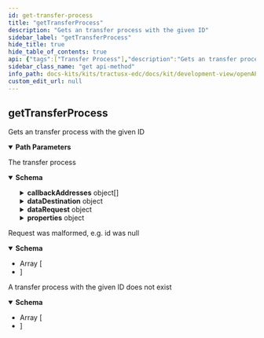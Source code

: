 ```yaml
---
id: get-transfer-process
title: "getTransferProcess"
description: "Gets an transfer process with the given ID"
sidebar_label: "getTransferProcess"
hide_title: true
hide_table_of_contents: true
api: {"tags":["Transfer Process"],"description":"Gets an transfer process with the given ID","operationId":"getTransferProcess","parameters":[{"name":"id","in":"path","required":true,"style":"simple","explode":false,"schema":{"type":"string","example":null}}],"responses":{"200":{"description":"The transfer process","content":{"application/json":{"schema":{"type":"object","properties":{"@context":{"type":"object","example":null},"@id":{"type":"string","example":null},"@type":{"type":"string","example":null},"callbackAddresses":{"type":"array","example":null,"items":{"type":"object","properties":{"authCodeId":{"type":"string","example":null},"authKey":{"type":"string","example":null},"events":{"uniqueItems":true,"type":"array","example":null,"items":{"type":"string","example":null}},"transactional":{"type":"boolean","example":null},"uri":{"type":"string","example":null}},"example":null,"title":"CallbackAddress"}},"createdAt":{"type":"integer","format":"int64","example":null},"dataDestination":{"type":"object","properties":{"@context":{"type":"object","example":null},"@type":{"type":"string","example":null},"properties":{"type":"object","additionalProperties":{"type":"string","example":null},"example":null}},"example":null,"title":"DataAddressDto"},"dataRequest":{"type":"object","properties":{"assetId":{"type":"string","example":null},"connectorId":{"type":"string","example":null},"contractId":{"type":"string","example":null},"id":{"type":"string","example":null}},"example":null,"title":"DataRequestDto"},"errorDetail":{"type":"string","example":null},"properties":{"type":"object","additionalProperties":{"type":"string","example":null},"example":null},"state":{"type":"string","example":null},"stateTimestamp":{"type":"integer","format":"int64","example":null},"type":{"type":"string","example":null},"updatedAt":{"type":"integer","format":"int64","example":null}},"example":null,"title":"TransferProcessDto"}}}},"400":{"description":"Request was malformed, e.g. id was null","content":{"application/json":{"schema":{"type":"array","example":null,"items":{"type":"object","properties":{"invalidValue":{"type":"object","example":null},"message":{"type":"string","example":null},"path":{"type":"string","example":null},"type":{"type":"string","example":null}},"example":null,"title":"ApiErrorDetail"}}}}},"404":{"description":"A transfer process with the given ID does not exist","content":{"application/json":{"schema":{"type":"array","example":null,"items":{"type":"object","properties":{"invalidValue":{"type":"object","example":null},"message":{"type":"string","example":null},"path":{"type":"string","example":null},"type":{"type":"string","example":null}},"example":null,"title":"ApiErrorDetail"}}}}}},"method":"get","path":"/v2/transferprocesses/{id}","servers":[{"url":"/"}],"info":{"title":"management-api","description":"REST API documentation for the management-api","version":"0.1.3-SNAPSHOT"},"postman":{"name":"get Transfer Process","description":{"content":"Gets an transfer process with the given ID","type":"text/plain"},"url":{"path":["v2","transferprocesses",":id"],"host":["{{baseUrl}}"],"query":[],"variable":[{"disabled":false,"description":{"content":"(Required) ","type":"text/plain"},"type":"any","value":"","key":"id"}]},"header":[{"key":"Accept","value":"application/json"}],"method":"GET"}}
sidebar_class_name: "get api-method"
info_path: docs-kits/kits/tractusx-edc/docs/kit/development-view/openAPI/management-api/management-api
custom_edit_url: null
---
```



## getTransferProcess



Gets an transfer process with the given ID

<details style={{"marginBottom":"1rem"}} data-collapsed={false} open={true}><summary style={{}}><strong>Path Parameters</strong></summary><div><ul><ParamsItem className={"paramsItem"} param={{"name":"id","in":"path","required":true,"style":"simple","explode":false,"schema":{"type":"string","example":null}}}></ParamsItem></ul></div></details><div><ApiTabs><TabItem label={"200"} value={"200"}><div>

The transfer process

</div><div><MimeTabs schemaType={"response"}><TabItem label={"application/json"} value={"application/json"}><SchemaTabs><TabItem label={"Schema"} value={"Schema"}><details style={{}} data-collapsed={false} open={true}><summary style={{"textAlign":"left"}}><strong>Schema</strong></summary><div style={{"textAlign":"left","marginLeft":"1rem"}}></div><ul style={{"marginLeft":"1rem"}}><SchemaItem collapsible={false} name={"@context"} required={false} schemaName={"object"} qualifierMessage={undefined} schema={{"type":"object","example":null}}></SchemaItem><SchemaItem collapsible={false} name={"@id"} required={false} schemaName={"string"} qualifierMessage={undefined} schema={{"type":"string","example":null}}></SchemaItem><SchemaItem collapsible={false} name={"@type"} required={false} schemaName={"string"} qualifierMessage={undefined} schema={{"type":"string","example":null}}></SchemaItem><SchemaItem collapsible={true} className={"schemaItem"}><details style={{}}><summary style={{}}><strong>callbackAddresses</strong><span style={{"opacity":"0.6"}}> object[]</span></summary><div style={{"marginLeft":"1rem"}}><li><div style={{"fontSize":"var(--ifm-code-font-size)","opacity":"0.6","marginLeft":"-.5rem","paddingBottom":".5rem"}}>Array [</div></li><SchemaItem collapsible={false} name={"authCodeId"} required={false} schemaName={"string"} qualifierMessage={undefined} schema={{"type":"string","example":null}}></SchemaItem><SchemaItem collapsible={false} name={"authKey"} required={false} schemaName={"string"} qualifierMessage={undefined} schema={{"type":"string","example":null}}></SchemaItem><SchemaItem collapsible={false} name={"events"} required={false} schemaName={"string[]"} qualifierMessage={undefined} schema={{"uniqueItems":true,"type":"array","example":null,"items":{"type":"string","example":null}}}></SchemaItem><SchemaItem collapsible={false} name={"transactional"} required={false} schemaName={"boolean"} qualifierMessage={undefined} schema={{"type":"boolean","example":null}}></SchemaItem><SchemaItem collapsible={false} name={"uri"} required={false} schemaName={"string"} qualifierMessage={undefined} schema={{"type":"string","example":null}}></SchemaItem><li><div style={{"fontSize":"var(--ifm-code-font-size)","opacity":"0.6","marginLeft":"-.5rem"}}>]</div></li></div></details></SchemaItem><SchemaItem collapsible={false} name={"createdAt"} required={false} schemaName={"int64"} qualifierMessage={undefined} schema={{"type":"integer","format":"int64","example":null}}></SchemaItem><SchemaItem collapsible={true} className={"schemaItem"}><details style={{}}><summary style={{}}><strong>dataDestination</strong><span style={{"opacity":"0.6"}}> object</span></summary><div style={{"marginLeft":"1rem"}}><SchemaItem collapsible={false} name={"@context"} required={false} schemaName={"object"} qualifierMessage={undefined} schema={{"type":"object","example":null}}></SchemaItem><SchemaItem collapsible={false} name={"@type"} required={false} schemaName={"string"} qualifierMessage={undefined} schema={{"type":"string","example":null}}></SchemaItem><SchemaItem collapsible={true} className={"schemaItem"}><details style={{}}><summary style={{}}><strong>properties</strong><span style={{"opacity":"0.6"}}> object</span></summary><div style={{"marginLeft":"1rem"}}><li><div><code>property name*</code><span style={{"opacity":"0.6"}}> string</span></div></li></div></details></SchemaItem></div></details></SchemaItem><SchemaItem collapsible={true} className={"schemaItem"}><details style={{}}><summary style={{}}><strong>dataRequest</strong><span style={{"opacity":"0.6"}}> object</span></summary><div style={{"marginLeft":"1rem"}}><SchemaItem collapsible={false} name={"assetId"} required={false} schemaName={"string"} qualifierMessage={undefined} schema={{"type":"string","example":null}}></SchemaItem><SchemaItem collapsible={false} name={"connectorId"} required={false} schemaName={"string"} qualifierMessage={undefined} schema={{"type":"string","example":null}}></SchemaItem><SchemaItem collapsible={false} name={"contractId"} required={false} schemaName={"string"} qualifierMessage={undefined} schema={{"type":"string","example":null}}></SchemaItem><SchemaItem collapsible={false} name={"id"} required={false} schemaName={"string"} qualifierMessage={undefined} schema={{"type":"string","example":null}}></SchemaItem></div></details></SchemaItem><SchemaItem collapsible={false} name={"errorDetail"} required={false} schemaName={"string"} qualifierMessage={undefined} schema={{"type":"string","example":null}}></SchemaItem><SchemaItem collapsible={true} className={"schemaItem"}><details style={{}}><summary style={{}}><strong>properties</strong><span style={{"opacity":"0.6"}}> object</span></summary><div style={{"marginLeft":"1rem"}}><li><div><code>property name*</code><span style={{"opacity":"0.6"}}> string</span></div></li></div></details></SchemaItem><SchemaItem collapsible={false} name={"state"} required={false} schemaName={"string"} qualifierMessage={undefined} schema={{"type":"string","example":null}}></SchemaItem><SchemaItem collapsible={false} name={"stateTimestamp"} required={false} schemaName={"int64"} qualifierMessage={undefined} schema={{"type":"integer","format":"int64","example":null}}></SchemaItem><SchemaItem collapsible={false} name={"type"} required={false} schemaName={"string"} qualifierMessage={undefined} schema={{"type":"string","example":null}}></SchemaItem><SchemaItem collapsible={false} name={"updatedAt"} required={false} schemaName={"int64"} qualifierMessage={undefined} schema={{"type":"integer","format":"int64","example":null}}></SchemaItem></ul></details></TabItem><TabItem label={"Example (from schema)"} value={"Example (from schema)"}><ResponseSamples responseExample={"null"} language={"json"}></ResponseSamples></TabItem></SchemaTabs></TabItem></MimeTabs></div></TabItem><TabItem label={"400"} value={"400"}><div>

Request was malformed, e.g. id was null

</div><div><MimeTabs schemaType={"response"}><TabItem label={"application/json"} value={"application/json"}><SchemaTabs><TabItem label={"Schema"} value={"Schema"}><details style={{}} data-collapsed={false} open={true}><summary style={{"textAlign":"left"}}><strong>Schema</strong></summary><div style={{"textAlign":"left","marginLeft":"1rem"}}></div><ul style={{"marginLeft":"1rem"}}><li><div style={{"fontSize":"var(--ifm-code-font-size)","opacity":"0.6","marginLeft":"-.5rem","paddingBottom":".5rem"}}>Array [</div></li><SchemaItem collapsible={false} name={"invalidValue"} required={false} schemaName={"object"} qualifierMessage={undefined} schema={{"type":"object","example":null}}></SchemaItem><SchemaItem collapsible={false} name={"message"} required={false} schemaName={"string"} qualifierMessage={undefined} schema={{"type":"string","example":null}}></SchemaItem><SchemaItem collapsible={false} name={"path"} required={false} schemaName={"string"} qualifierMessage={undefined} schema={{"type":"string","example":null}}></SchemaItem><SchemaItem collapsible={false} name={"type"} required={false} schemaName={"string"} qualifierMessage={undefined} schema={{"type":"string","example":null}}></SchemaItem><li><div style={{"fontSize":"var(--ifm-code-font-size)","opacity":"0.6","marginLeft":"-.5rem"}}>]</div></li></ul></details></TabItem><TabItem label={"Example (from schema)"} value={"Example (from schema)"}><ResponseSamples responseExample={"null"} language={"json"}></ResponseSamples></TabItem></SchemaTabs></TabItem></MimeTabs></div></TabItem><TabItem label={"404"} value={"404"}><div>

A transfer process with the given ID does not exist

</div><div><MimeTabs schemaType={"response"}><TabItem label={"application/json"} value={"application/json"}><SchemaTabs><TabItem label={"Schema"} value={"Schema"}><details style={{}} data-collapsed={false} open={true}><summary style={{"textAlign":"left"}}><strong>Schema</strong></summary><div style={{"textAlign":"left","marginLeft":"1rem"}}></div><ul style={{"marginLeft":"1rem"}}><li><div style={{"fontSize":"var(--ifm-code-font-size)","opacity":"0.6","marginLeft":"-.5rem","paddingBottom":".5rem"}}>Array [</div></li><SchemaItem collapsible={false} name={"invalidValue"} required={false} schemaName={"object"} qualifierMessage={undefined} schema={{"type":"object","example":null}}></SchemaItem><SchemaItem collapsible={false} name={"message"} required={false} schemaName={"string"} qualifierMessage={undefined} schema={{"type":"string","example":null}}></SchemaItem><SchemaItem collapsible={false} name={"path"} required={false} schemaName={"string"} qualifierMessage={undefined} schema={{"type":"string","example":null}}></SchemaItem><SchemaItem collapsible={false} name={"type"} required={false} schemaName={"string"} qualifierMessage={undefined} schema={{"type":"string","example":null}}></SchemaItem><li><div style={{"fontSize":"var(--ifm-code-font-size)","opacity":"0.6","marginLeft":"-.5rem"}}>]</div></li></ul></details></TabItem><TabItem label={"Example (from schema)"} value={"Example (from schema)"}><ResponseSamples responseExample={"null"} language={"json"}></ResponseSamples></TabItem></SchemaTabs></TabItem></MimeTabs></div></TabItem></ApiTabs></div>
      